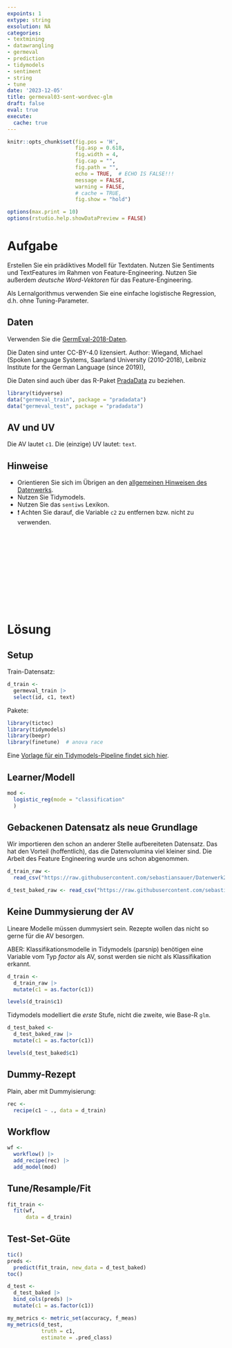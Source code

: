 ```yaml
---
expoints: 1
extype: string
exsolution: NA
categories:
- textmining
- datawrangling
- germeval
- prediction
- tidymodels
- sentiment
- string
- tune
date: '2023-12-05'
title: germeval03-sent-wordvec-glm
draft: false  
eval: true
execute:
  cache: true
---
```




```r
knitr::opts_chunk$set(fig.pos = 'H',
                      fig.asp = 0.618,
                      fig.width = 4,
                      fig.cap = "", 
                      fig.path = "",
                      echo = TRUE,  # ECHO IS FALSE!!!
                      message = FALSE,
                      warning = FALSE,
                      # cache = TRUE,
                      fig.show = "hold")

options(max.print = 10)
options(rstudio.help.showDataPreview = FALSE)
```



# Aufgabe

Erstellen Sie ein prädiktives Modell für Textdaten. Nutzen Sie Sentiments und TextFeatures im Rahmen von Feature-Engineering.
Nutzen Sie außerdem *deutsche Word-Vektoren* für das Feature-Engineering.

Als Lernalgorithmus verwenden Sie eine einfache logistische Regression, d.h. ohne Tuning-Parameter. 


## Daten

Verwenden Sie die [GermEval-2018-Daten](https://heidata.uni-heidelberg.de/dataset.xhtml?persistentId=doi:10.11588/data/0B5VML).

Die Daten sind unter CC-BY-4.0 lizensiert. Author: Wiegand, Michael (Spoken Language Systems, Saarland University (2010-2018), Leibniz Institute for the German Language (since 2019)),

Die Daten sind auch über das R-Paket [PradaData](https://github.com/sebastiansauer/pradadata/tree/master/data-raw/GermEval-2018-Data-master) zu beziehen.


```r
library(tidyverse)
data("germeval_train", package = "pradadata")
data("germeval_test", package = "pradadata")
```

## AV und UV

Die AV lautet `c1`. Die (einzige) UV lautet: `text`.


## Hinweise

- Orientieren Sie sich im Übrigen an den [allgemeinen Hinweisen des Datenwerks](https://datenwerk.netlify.app/hinweise).
- Nutzen Sie Tidymodels.
- Nutzen Sie das `sentiws` Lexikon.
- ❗ Achten Sie darauf, die Variable `c2` zu entfernen bzw. nicht zu verwenden.





</br>
</br>
</br>
</br>
</br>
</br>
</br>
</br>
</br>
</br>

# Lösung


## Setup

Train-Datensatz:

```r
d_train <-
  germeval_train |> 
  select(id, c1, text)
```

Pakete:

```r
library(tictoc)
library(tidymodels)
library(beepr)
library(finetune)  # anova race
```


Eine [Vorlage für ein Tidymodels-Pipeline findet sich hier](https://datenwerk.netlify.app/posts/tidymodels-vorlage2/tidymodels-vorlage2.html).



## Learner/Modell

```r
mod <-
  logistic_reg(mode = "classification"
  )
```



## Gebackenen Datensatz als neue Grundlage

Wir importieren den schon an anderer Stelle aufbereiteten Datensatz.
Das hat den Vorteil (hoffentlich), das die Datenvolumina viel kleiner sind.
Die Arbeit des Feature Engineering wurde uns schon abgenommen.

```r
d_train_raw <-
  read_csv("https://raw.githubusercontent.com/sebastiansauer/Datenwerk2/main/data/germeval/germeval_train_recipe_wordvec_senti.csv")
```




```r
d_test_baked_raw <- read_csv("https://raw.githubusercontent.com/sebastiansauer/Datenwerk2/main/data/germeval/germeval_test_recipe_wordvec_senti.csv")
```


## Keine Dummysierung der AV

Lineare Modelle müssen dummysiert sein. Rezepte wollen das nicht so gerne für die AV besorgen. 

ABER: Klassifikationsmodelle in Tidymodels (parsnip) benötigen eine Variable vom Typ *factor*  als AV, sonst werden sie nicht als Klassifikation erkannt.

```r
d_train <-
  d_train_raw |> 
  mutate(c1 = as.factor(c1)) 

levels(d_train$c1)
```

Tidymodels modelliert die *erste* Stufe, nicht die zweite, wie Base-R `glm`.



```r
d_test_baked <-
  d_test_baked_raw |> 
  mutate(c1 = as.factor(c1)) 

levels(d_test_baked$c1)
```




## Dummy-Rezept

Plain, aber mit Dummyisierung:

```r
rec <- 
  recipe(c1 ~ ., data = d_train) 
```




##  Workflow

```r
wf <-
  workflow() |> 
  add_recipe(rec) |> 
  add_model(mod)
```





## Tune/Resample/Fit




```r
fit_train <-
  fit(wf,
      data = d_train)
```




## Test-Set-Güte

```r
tic()
preds <-
  predict(fit_train, new_data = d_test_baked)
toc()
```


```r
d_test <-
  d_test_baked |> 
  bind_cols(preds) |> 
  mutate(c1 = as.factor(c1))
```


```r
my_metrics <- metric_set(accuracy, f_meas)
my_metrics(d_test,
           truth = c1,
           estimate = .pred_class)
```











